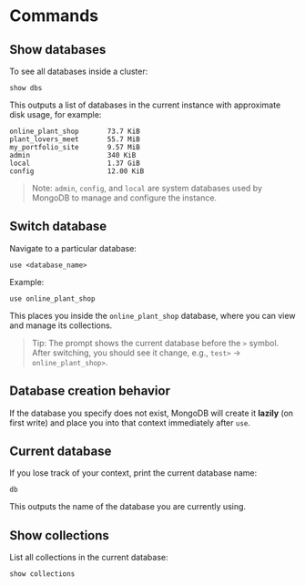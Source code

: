 # Commands

## Show databases
To see all databases inside a cluster:

~~~mongosh
show dbs
~~~

This outputs a list of databases in the current instance with approximate disk usage, for example:

~~~
online_plant_shop       73.7 KiB
plant_lovers_meet       55.7 MiB
my_portfolio_site       9.57 MiB
admin                   340 KiB
local                   1.37 GiB
config                  12.00 KiB
~~~

> Note: `admin`, `config`, and `local` are system databases used by MongoDB to manage and configure the instance.

## Switch database
Navigate to a particular database:

~~~mongosh
use <database_name>
~~~

Example:

~~~mongosh
use online_plant_shop
~~~

This places you inside the `online_plant_shop` database, where you can view and manage its collections.

> Tip: The prompt shows the current database before the `>` symbol. After switching, you should see it change, e.g., `test>` → `online_plant_shop>`.

## Database creation behavior
If the database you specify does not exist, MongoDB will create it **lazily** (on first write) and place you into that context immediately after `use`.

## Current database
If you lose track of your context, print the current database name:

~~~mongosh
db
~~~

This outputs the name of the database you are currently using.

## Show collections
List all collections in the current database:

~~~mongosh
show collections
~~~